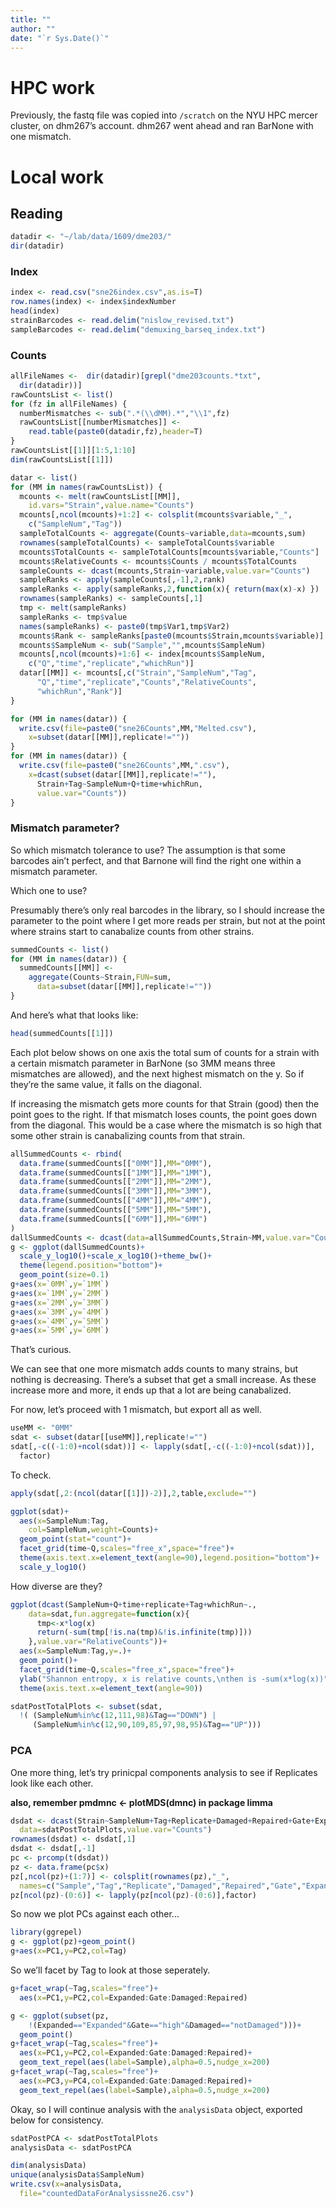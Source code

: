```yaml
---
title: ""
author: ""
date: "`r Sys.Date()`"
---
```


# HPC work

Previously, the fastq file was copied into `/scratch` on 
the NYU HPC mercer cluster, on dhm267's account. dhm267 went ahead
and ran BarNone with one mismatch.

# Local work

## Reading

```r
datadir <- "~/lab/data/1609/dme203/"
dir(datadir)
```

### Index

```r
index <- read.csv("sne26index.csv",as.is=T)
row.names(index) <- index$indexNumber
head(index)
strainBarcodes <- read.delim("nislow_revised.txt")
sampleBarcodes <- read.delim("demuxing_barseq_index.txt")
```

### Counts

```r
allFileNames <-  dir(datadir)[grepl("dme203counts.*txt",
  dir(datadir))]
rawCountsList <- list()
for (fz in allFileNames) {
  numberMismatches <- sub(".*(\\dMM).*","\\1",fz)
  rawCountsList[[numberMismatches]] <-
    read.table(paste0(datadir,fz),header=T)
}
rawCountsList[[1]][1:5,1:10]
dim(rawCountsList[[1]])
```

```r
datar <- list()
for (MM in names(rawCountsList)) {
  mcounts <- melt(rawCountsList[[MM]],
    id.vars="Strain",value.name="Counts")
  mcounts[,ncol(mcounts)+1:2] <- colsplit(mcounts$variable,"_",
    c("SampleNum","Tag"))
  sampleTotalCounts <- aggregate(Counts~variable,data=mcounts,sum)
  rownames(sampleTotalCounts) <- sampleTotalCounts$variable
  mcounts$TotalCounts <- sampleTotalCounts[mcounts$variable,"Counts"]
  mcounts$RelativeCounts <- mcounts$Counts / mcounts$TotalCounts
  sampleCounts <- dcast(mcounts,Strain~variable,value.var="Counts")
  sampleRanks <- apply(sampleCounts[,-1],2,rank)
  sampleRanks <- apply(sampleRanks,2,function(x){ return(max(x)-x) })
  rownames(sampleRanks) <- sampleCounts[,1]
  tmp <- melt(sampleRanks)
  sampleRanks <- tmp$value
  names(sampleRanks) <- paste0(tmp$Var1,tmp$Var2)
  mcounts$Rank <- sampleRanks[paste0(mcounts$Strain,mcounts$variable)]
  mcounts$SampleNum <- sub("Sample","",mcounts$SampleNum)
  mcounts[,ncol(mcounts)+1:6] <- index[mcounts$SampleNum,
    c("Q","time","replicate","whichRun")]
  datar[[MM]] <- mcounts[,c("Strain","SampleNum","Tag",
      "Q","time","replicate","Counts","RelativeCounts",
      "whichRun","Rank")]
}
```

```r
for (MM in names(datar)) {
  write.csv(file=paste0("sne26Counts",MM,"Melted.csv"),
    x=subset(datar[[MM]],replicate!=""))
}
for (MM in names(datar)) {
  write.csv(file=paste0("sne26Counts",MM,".csv"),
    x=dcast(subset(datar[[MM]],replicate!=""),
      Strain+Tag~SampleNum+Q+time+whichRun,
      value.var="Counts"))
}
```

### Mismatch parameter?

So which mismatch tolerance to use? The assumption is that some
barcodes ain't perfect, and that Barnone will find the right one
within a mismatch parameter. 

Which one to use?

Presumably there's only real barcodes in the library, so I should
increase the parameter to the point where I get more reads per
strain, but not at the point where strains start to canabalize counts
from other strains.

```r
summedCounts <- list()
for (MM in names(datar)) {
  summedCounts[[MM]] <- 
    aggregate(Counts~Strain,FUN=sum,
      data=subset(datar[[MM]],replicate!=""))
}
```

And here's what that looks like:
```r
head(summedCounts[[1]])
```

Each plot below shows on one axis the total sum of counts for a strain
with a certain mismatch parameter in BarNone (so 3MM means three
mismatches are allowed), and the next highest mismatch on the y.
So if they're the same value, it falls on the diagonal.

If increasing the mismatch gets more counts for that Strain (good)
then the point goes to the right. If that mismatch loses counts,
the point goes down from the diagonal. This would be a case where
the mismatch is so high that some other strain is canabalizing 
counts from that strain.

```r
allSummedCounts <- rbind(
  data.frame(summedCounts[["0MM"]],MM="0MM"),
  data.frame(summedCounts[["1MM"]],MM="1MM"),
  data.frame(summedCounts[["2MM"]],MM="2MM"),
  data.frame(summedCounts[["3MM"]],MM="3MM"),
  data.frame(summedCounts[["4MM"]],MM="4MM"),
  data.frame(summedCounts[["5MM"]],MM="5MM"),
  data.frame(summedCounts[["6MM"]],MM="6MM")
)
dallSummedCounts <- dcast(data=allSummedCounts,Strain~MM,value.var="Counts")
g <- ggplot(dallSummedCounts)+
  scale_y_log10()+scale_x_log10()+theme_bw()+
  theme(legend.position="bottom")+
  geom_point(size=0.1)
g+aes(x=`0MM`,y=`1MM`)
g+aes(x=`1MM`,y=`2MM`)
g+aes(x=`2MM`,y=`3MM`)
g+aes(x=`3MM`,y=`4MM`)
g+aes(x=`4MM`,y=`5MM`)
g+aes(x=`5MM`,y=`6MM`)
```

That's curious. 

We can see that one more mismatch adds counts to many strains, but
nothing is decreasing. There's a subset that get a small increase.
As these increase more and more, it ends up that a lot are being
canabalized.

For now, let's proceed with 1 mismatch, but export all as well.


```r
useMM <- "0MM"
sdat <- subset(datar[[useMM]],replicate!="")
sdat[,-c((-1:0)+ncol(sdat))] <- lapply(sdat[,-c((-1:0)+ncol(sdat))],
  factor)
```

To check.

```r
apply(sdat[,2:(ncol(datar[[1]])-2)],2,table,exclude="")
```
```r
ggplot(sdat)+
  aes(x=SampleNum:Tag,
    col=SampleNum,weight=Counts)+
  geom_point(stat="count")+
  facet_grid(time~Q,scales="free_x",space="free")+
  theme(axis.text.x=element_text(angle=90),legend.position="bottom")+
  scale_y_log10()
```

How diverse are they?

```r
ggplot(dcast(SampleNum+Q+time+replicate+Tag+whichRun~.,
    data=sdat,fun.aggregate=function(x){
      tmp<-x*log(x)
      return(-sum(tmp[!is.na(tmp)&!is.infinite(tmp)]))
    },value.var="RelativeCounts"))+
  aes(x=SampleNum:Tag,y=.)+
  geom_point()+
  facet_grid(time~Q,scales="free_x",space="free")+
  ylab("Shannon entropy, x is relative counts,\nthen is -sum(x*log(x))")+
  theme(axis.text.x=element_text(angle=90))
```


```r
sdatPostTotalPlots <- subset(sdat,
  !( (SampleNum%in%c(12,111,98)&Tag=="DOWN") |
     (SampleNum%in%c(12,90,109,85,97,98,95)&Tag=="UP")))
```

### PCA

One more thing, let's try prinicpal components analysis to see if
Replicates look like each other.

**also, remember pmdmnc <- plotMDS(dmnc) in package limma**

```r
dsdat <- dcast(Strain~SampleNum+Tag+Replicate+Damaged+Repaired+Gate+Expanded,
  data=sdatPostTotalPlots,value.var="Counts")
rownames(dsdat) <- dsdat[,1]
dsdat <- dsdat[,-1]
pc <- prcomp(t(dsdat))
pz <- data.frame(pc$x)
pz[,ncol(pz)+(1:7)] <- colsplit(rownames(pz),"_",
  names=c("Sample","Tag","Replicate","Damaged","Repaired","Gate","Expanded"))
pz[ncol(pz)-(0:6)] <- lapply(pz[ncol(pz)-(0:6)],factor)
```

So now we plot PCs against each other...

```r
library(ggrepel)
g <- ggplot(pz)+geom_point()
g+aes(x=PC1,y=PC2,col=Tag)
```

So we'll facet by Tag to look at those seperately.

```r
g+facet_wrap(~Tag,scales="free")+
  aes(x=PC1,y=PC2,col=Expanded:Gate:Damaged:Repaired)
```


```r
g <- ggplot(subset(pz,
    !(Expanded=="Expanded"&Gate=="high"&Damaged=="notDamaged")))+
  geom_point()
g+facet_wrap(~Tag,scales="free")+
  aes(x=PC1,y=PC2,col=Expanded:Gate:Damaged:Repaired)+
  geom_text_repel(aes(label=Sample),alpha=0.5,nudge_x=200)
g+facet_wrap(~Tag,scales="free")+
  aes(x=PC3,y=PC4,col=Expanded:Gate:Damaged:Repaired)+
  geom_text_repel(aes(label=Sample),alpha=0.5,nudge_x=200)
```


Okay, so I will continue analysis with the `analysisData` object,
exported below for consistency.

```r
sdatPostPCA <- sdatPostTotalPlots
analysisData <- sdatPostPCA
```

```r
dim(analysisData)
unique(analysisData$SampleNum)
write.csv(x=analysisData,
  file="countedDataForAnalysissne26.csv")
```

